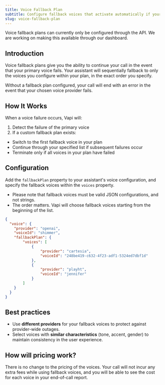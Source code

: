 ```yaml
---
title: Voice Fallback Plan
subtitle: Configure fallback voices that activate automatically if your primary voice fails.
slug: voice-fallback-plan
---
```


<Note>
  Voice fallback plans can currently only be configured through the API. We are working on making this available through our dashboard.
</Note>

## Introduction

Voice fallback plans give you the ability to continue your call in the event that your primary voice fails. Your assistant will sequentially fallback to only the voices you configure within your plan, in the exact order you specify. 

<Note>
  Without a fallback plan configured, your call will end with an error in the event that your chosen voice provider fails.
</Note>

## How It Works

When a voice failure occurs, Vapi will:
1. Detect the failure of the primary voice
2. If a custom fallback plan exists:
  - Switch to the first fallback voice in your plan
  - Continue through your specified list if subsequent failures occur
  - Terminate only if all voices in your plan have failed

## Configuration

Add the `fallbackPlan` property to your assistant's voice configuration, and specify the fallback voices within the `voices` property.
- Please note that fallback voices must be valid JSON configurations, and not strings.
- The order matters. Vapi will choose fallback voices starting from the beginning of the list.

```json
{
  "voice": {
    "provider": "openai",
    "voiceId": "shimmer",
    "fallbackPlan": {
        "voices": [
            {
                "provider": "cartesia",
                "voiceId": "248be419-c632-4f23-adf1-5324ed7dbf1d"
            },
            {
                "provider": "playht",
                "voiceId": "jennifer"
            }
        ]
    }
  }
}
```

## Best practices

- Use <b>different providers</b> for your fallback voices to protect against provider-wide outages.
- Select voices with **similar characteristics** (tone, accent, gender) to maintain consistency in the user experience.

## How will pricing work?

There is no change to the pricing of the voices. Your call will not incur any extra fees while using fallback voices, and you will be able to see the cost for each voice in your end-of-call report.
